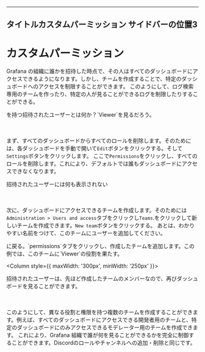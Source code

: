***

タイトルカスタムパーミッション
サイドバーの位置3
---------

# カスタムパーミッション

Grafana の組織に誰かを招待した時点で、その人はすべてのダッシュボードにアクセスできるようになります。しかし、チームを作成することで、特定のダッシュボードへのアクセスを制限することができます。
このようにして、ログ検索専用のチームを作ったり、特定の人が見ることができるログを制限したりすることができる。

<Card shadow="tl">
  <CardImage cardImageUrl="https://media.qbox.re/image/sBZx1BJ9YgBrEUm-CJA57BQUtQZ4SzPVu-tk2BPyJg0wt-.png" style={{ padding: '1rem' }} />

  <CardFooter className="text--center">
    <div className="avatar">
      <div className="avatar__intro">
        <div className="avatar__name">を持つ招待されたユーザーとは何か？`Viewer`を見るだろう。</div>
      </div>
    </div>
  </CardFooter>
</Card>

ㅤ

まず、すべてのダッシュボードからすべてのロールを削除します。そのためには、各ダッシュボードを手動で開いて`Edit`ボタンをクリックする。そして`Settings`ボタンをクリックします。
ここで`Permissions`をクリックし、すべてのロールを削除します。これにより、デフォルトでは誰もダッシュボードにアクセスできなくなります。

<ReactPlayer url="https://media.qbox.re/video/Wp3jETbF4jDPYifuwYz9m95xT8x8hiExKbn.mp4" controls={true} width="100%" height="100%" loop={true} playing={true} />

<Card shadow="tl">
  <CardImage cardImageUrl="https://media.qbox.re/image/9wGnu86mJe3iUKH8sP0HXVZv6fzMLBp1d9Wf.png" style={{ padding: '1rem' }} />

  <CardFooter className="text--center">
    <div className="avatar">
      <div className="avatar__intro">
        <div className="avatar__name">招待されたユーザーには何も表示されない</div>
      </div>
    </div>
  </CardFooter>
</Card>

ㅤ

次に、ダッシュボードにアクセスできるチームを作成します。そのためには`Administration > Users and access`タブをクリックし`Teams`.をクリックして新しいチームを作成できます。`New team`ボタンをクリックする。
あとは、わかりやすい名前をつけて、このチームにユーザーを追加してください。

<ReactPlayer url="https://media.qbox.re/video/4AWOu_xVvtdI3UVCUfuqjWW9RC7AL53VJ8.mp4" controls={true} width="100%" height="100%" loop={true} playing={true} />

<Columns>
  <Column>
    に戻る。`permissions`タブをクリックし、作成したチームを追加します。この例では、このチームに`Viewer`の役割を果たす。
  </Column>

  <Column style={{ maxWidth: '300px', minWidth: '250px' }}>
    <CardImage cardImageUrl="https://media.qbox.re/image/98yyye6YeVKe0S4C8Gwm6L1c0yCnqrX5sv5nlsEufeA3.png" />
  </Column>
</Columns>

<Card shadow="tl">
  <CardImage cardImageUrl="https://media.qbox.re/image/sBZx1BJ9YgBrEUm-CJA57BQUtQZ4SzPVu-tk2BPyJg0wt-.png" style={{ padding: '1rem' }} />

  <CardFooter className="text--center">
    <div className="avatar">
      <div className="avatar__intro">
        <div className="avatar__name">招待されたユーザーは、先ほど作成したチームのメンバーなので、再びダッシュボードを見ることができます。</div>
      </div>
    </div>
  </CardFooter>
</Card>

ㅤ

このようにして、異なる役割と権限を持つ複数のチームを作成することができます。例えば、すべてのダッシュボードにアクセスできる開発者用のチームと、特定のダッシュボードにのみアクセスできるモデレーター用のチームを作成できます。
これにより、Grafana 組織で誰が何を見ることができるかを完全に制御することができます。Discordのロールやチャンネルへの追加・削除と同じです。
